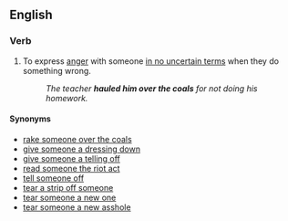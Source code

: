 ==English==

===Verb===
{{head|en|verb|head=[[haul]] someone over the [[coal]]s}}

# {{label|en|chiefly|UK|idiomatic}} To express [[anger]] with someone [[in no uncertain terms]] when they do something wrong.
#: ''The teacher '''hauled him over the coals''' for not doing his homework.''

====Synonyms====
* [[rake someone over the coals]]
* [[dressing-down|give someone a dressing down]]
* [[telling off|give someone a telling off]]
* [[read someone the riot act]]
* [[tell off|tell someone off]]
* [[tear a strip off someone]]
* [[tear someone a new one]]
* [[tear someone a new asshole]]